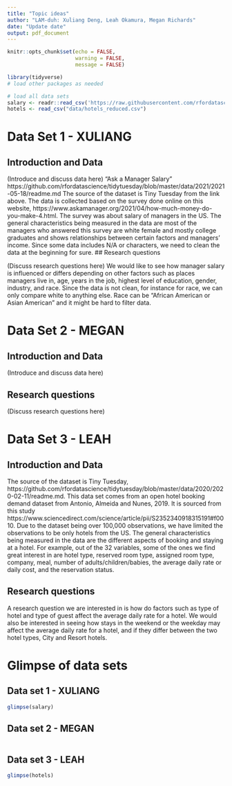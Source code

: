 ```yaml
---
title: "Topic ideas"
author: "LAM-duh: Xuliang Deng, Leah Okamura, Megan Richards"
date: "Update date"
output: pdf_document
---
```


```r
knitr::opts_chunk$set(echo = FALSE, 
                      warning = FALSE, 
                      message = FALSE)
```


```r
library(tidyverse) 
# load other packages as needed
``` 

```r
# load all data sets 
salary <- readr::read_csv('https://raw.githubusercontent.com/rfordatascience/tidytuesday/master/data/2021/2021-05-18/survey.csv')
hotels <- read_csv("data/hotels_reduced.csv")

```

# Data Set 1 - XULIANG

## Introduction and Data

(Introduce and discuss data here)
"Ask a Manager Salary"
https://github.com/rfordatascience/tidytuesday/blob/master/data/2021/2021-05-18/readme.md
The source of the dataset is Tiny Tuesday from the link above. The data is collected based on the survey done online on this website, https://www.askamanager.org/2021/04/how-much-money-do-you-make-4.html. The survey was about salary of managers in the US. The general characteristics being measured in the data are most of the managers who answered this survey are white female and mostly college graduates and shows relationships between certain factors and managers' income. 
Since some data includes N/A or characters, we need to clean the data at the beginning for sure.
## Research questions 

(Discuss research questions here)
We would like to see how manager salary is influenced or differs depending on other factors such as places managers live in, age, years in the job, highest level of education, gender, industry, and race. Since the data is not clean, for instance for race, we can only compare white to anything else. Race can be "African American or Asian American" and it might be hard to filter data.

# Data Set 2 - MEGAN

## Introduction and Data

(Introduce and discuss data here)

## Research questions 

(Discuss research questions here)



# Data Set 3 - LEAH
## Introduction and Data

The source of the dataset is Tiny Tuesday, https://github.com/rfordatascience/tidytuesday/blob/master/data/2020/2020-02-11/readme.md.
This data set comes from an open hotel booking demand dataset from Antonio, Almeida and Nunes, 2019. It is sourced from this study https://www.sciencedirect.com/science/article/pii/S2352340918315191#f0010. Due to the dataset being over 100,000 observations, we have limited the observations to be only hotels from the US. The general characteristics being measured in the data are the different aspects of booking and staying at a hotel. For example, out of the 32 variables, some of the ones we find great interest in are hotel type, reserved room type, assigned room type, company, meal, number of adults/children/babies, the average daily rate or daily cost, and the reservation status. 

## Research questions 

A research question we are interested in is how do factors such as type of hotel and type of guest affect the average daily rate for a hotel. We would also be interested in seeing how stays in the weekend or the weekday may affect the average daily rate for a hotel, and if they differ between the two hotel types, City and Resort hotels.


# Glimpse of data sets

## Data set 1 - XULIANG

```r
glimpse(salary)
```


## Data set 2 - MEGAN

```r

```


## Data set 3 - LEAH

```r
glimpse(hotels)
```

